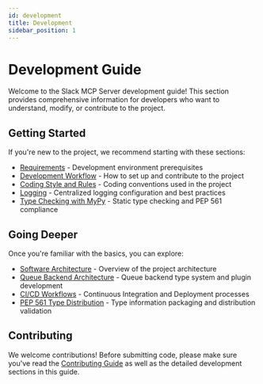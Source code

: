 ```yaml
---
id: development
title: Development
sidebar_position: 1
---
```


# Development Guide

Welcome to the Slack MCP Server development guide! This section provides comprehensive information for developers who want to understand, modify, or contribute to the project.

## Getting Started

If you're new to the project, we recommend starting with these sections:

- [Requirements](./requirements.mdx) - Development environment prerequisites
- [Development Workflow](./workflow.mdx) - How to set up and contribute to the project
- [Coding Style and Rules](./coding-style.mdx) - Coding conventions used in the project
- [Logging](./logging.mdx) - Centralized logging configuration and best practices
- [Type Checking with MyPy](./type-checking.mdx) - Static type checking and PEP 561 compliance

## Going Deeper

Once you're familiar with the basics, you can explore:

- [Software Architecture](/dev/next/architecture) - Overview of the project architecture
- [Queue Backend Architecture](./queue-backends.mdx) - Queue backend type system and plugin development
- [CI/CD Workflows](./ci-cd/index.mdx) - Continuous Integration and Deployment processes
- [PEP 561 Type Distribution](./ci-cd/type-checking-workflow.mdx) - Type information packaging and distribution validation

## Contributing

We welcome contributions! Before submitting code, please make sure you've read the [Contributing Guide](/docs/next/contribute) as well as the detailed development sections in this guide.
